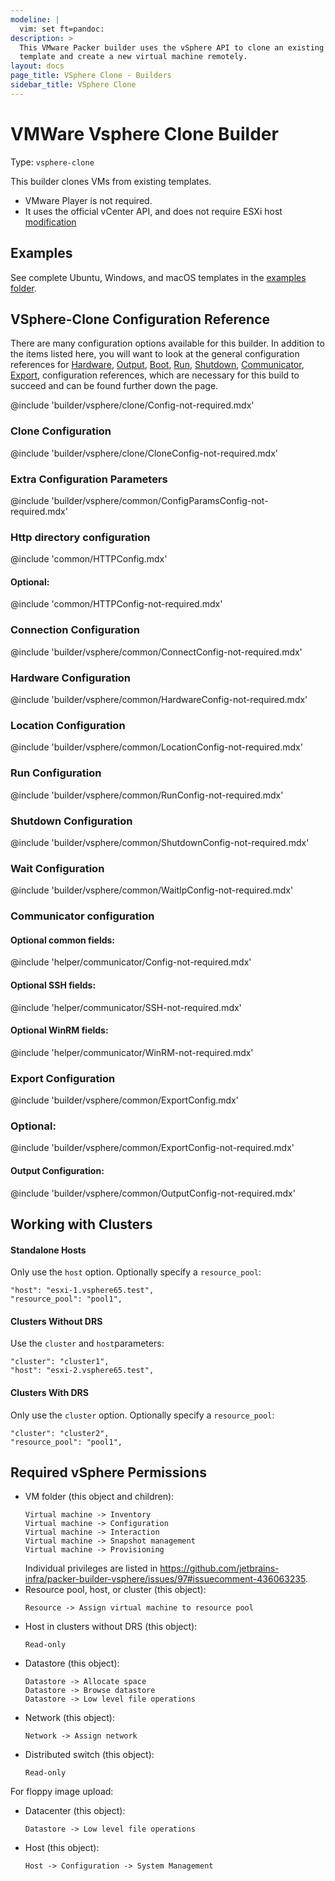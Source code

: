 ```yaml
---
modeline: |
  vim: set ft=pandoc:
description: >
  This VMware Packer builder uses the vSphere API to clone an existing vSphere
  template and create a new virtual machine remotely.
layout: docs
page_title: VSphere Clone - Builders
sidebar_title: VSphere Clone
---
```


# VMWare Vsphere Clone Builder

Type: `vsphere-clone`

This builder clones VMs from existing templates.

- VMware Player is not required.
- It uses the official vCenter API, and does not require ESXi host [modification](https://www.packer.io/docs/builders/vmware-iso.html#building-on-a-remote-vsphere-hypervisor)

## Examples

See complete Ubuntu, Windows, and macOS templates in the [examples folder](https://github.com/hashicorp/packer/tree/master/builder/vsphere/examples/).

## VSphere-Clone Configuration Reference

There are many configuration options available for this builder. In addition to
the items listed here, you will want to look at the general configuration
references for [Hardware](#hardware-configuration),
[Output](#output-configuration),
[Boot](#boot-configuration),
[Run](#run-configuration),
[Shutdown](#shutdown-configuration),
[Communicator](#communicator-configuration),
[Export](#export-configuration),
configuration references, which are
necessary for this build to succeed and can be found further down the page.

@include 'builder/vsphere/clone/Config-not-required.mdx'

### Clone Configuration

@include 'builder/vsphere/clone/CloneConfig-not-required.mdx'

### Extra Configuration Parameters

@include 'builder/vsphere/common/ConfigParamsConfig-not-required.mdx'

### Http directory configuration

@include 'common/HTTPConfig.mdx'

#### Optional:

@include 'common/HTTPConfig-not-required.mdx'

### Connection Configuration

@include 'builder/vsphere/common/ConnectConfig-not-required.mdx'

### Hardware Configuration

@include 'builder/vsphere/common/HardwareConfig-not-required.mdx'

### Location Configuration

@include 'builder/vsphere/common/LocationConfig-not-required.mdx'

### Run Configuration

@include 'builder/vsphere/common/RunConfig-not-required.mdx'

### Shutdown Configuration

@include 'builder/vsphere/common/ShutdownConfig-not-required.mdx'

### Wait Configuration

@include 'builder/vsphere/common/WaitIpConfig-not-required.mdx'

### Communicator configuration

#### Optional common fields:

@include 'helper/communicator/Config-not-required.mdx'

#### Optional SSH fields:

@include 'helper/communicator/SSH-not-required.mdx'

#### Optional WinRM fields:

@include 'helper/communicator/WinRM-not-required.mdx'

### Export Configuration

@include 'builder/vsphere/common/ExportConfig.mdx'

### Optional:

@include 'builder/vsphere/common/ExportConfig-not-required.mdx'

#### Output Configuration:

@include 'builder/vsphere/common/OutputConfig-not-required.mdx'

## Working with Clusters

#### Standalone Hosts

Only use the `host` option. Optionally specify a `resource_pool`:

```text
"host": "esxi-1.vsphere65.test",
"resource_pool": "pool1",
```

#### Clusters Without DRS

Use the `cluster` and `host`parameters:

```text
"cluster": "cluster1",
"host": "esxi-2.vsphere65.test",
```

#### Clusters With DRS

Only use the `cluster` option. Optionally specify a `resource_pool`:

```text
"cluster": "cluster2",
"resource_pool": "pool1",
```

## Required vSphere Permissions

- VM folder (this object and children):
  ```text
  Virtual machine -> Inventory
  Virtual machine -> Configuration
  Virtual machine -> Interaction
  Virtual machine -> Snapshot management
  Virtual machine -> Provisioning
  ```
  Individual privileges are listed in https://github.com/jetbrains-infra/packer-builder-vsphere/issues/97#issuecomment-436063235.
- Resource pool, host, or cluster (this object):
  ```text
  Resource -> Assign virtual machine to resource pool
  ```
- Host in clusters without DRS (this object):
  ```text
  Read-only
  ```
- Datastore (this object):
  ```text
  Datastore -> Allocate space
  Datastore -> Browse datastore
  Datastore -> Low level file operations
  ```
- Network (this object):
  ```text
  Network -> Assign network
  ```
- Distributed switch (this object):
  ```text
  Read-only
  ```

For floppy image upload:

- Datacenter (this object):
  ```text
  Datastore -> Low level file operations
  ```
- Host (this object):
  ```text
  Host -> Configuration -> System Management
  ```

